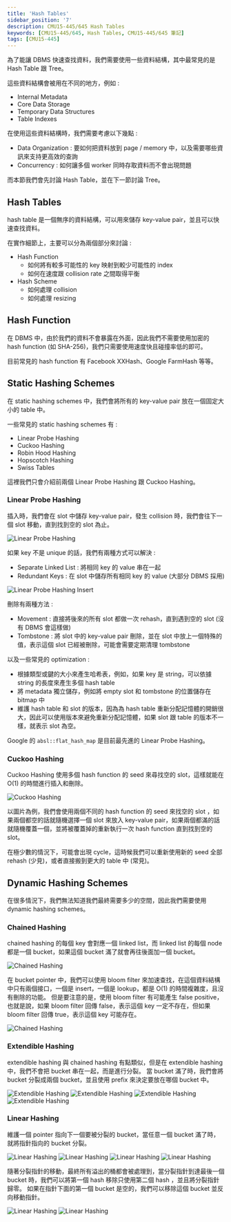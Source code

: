 ```yaml
---
title: 'Hash Tables'
sidebar_position: '7'
description: CMU15-445/645 Hash Tables
keywords: [CMU15-445/645, Hash Tables, CMU15-445/645 筆記]
tags: [CMU15-445]
---
```


<head>
  <title>CMU 15-445 Hash Tables</title>
</head>

為了能讓 DBMS 快速查找資料，我們需要使用一些資料結構，其中最常見的是 Hash Table 跟 Tree。

這些資料結構會被用在不同的地方，例如 :

- Internal Metadata
- Core Data Storage
- Temporary Data Structures
- Table Indexes

在使用這些資料結構時，我們需要考慮以下幾點 :

- Data Organization : 要如何把資料放到 page / memory 中，以及需要哪些資訊來支持更高效的查詢
- Concurrency : 如何讓多個 worker 同時存取資料而不會出現問題

而本節我們會先討論 Hash Table，並在下一節討論 Tree。

## Hash Tables

hash table 是一個無序的資料結構，可以用來儲存 key-value pair，並且可以快速查找資料。

在實作細節上，主要可以分為兩個部分來討論 :

- Hash Function
  - 如何將有較多可能性的 key 映射到較少可能性的 index
  - 如何在速度跟 collision rate 之間取得平衡
- Hash Scheme
  - 如何處理 collision
  - 如何處理 resizing

## Hash Function

在 DBMS 中，由於我們的資料不會暴露在外面，因此我們不需要使用加密的 hash function (如 SHA-256)，我們只需要使用速度快且碰撞率低的即可。

目前常見的 hash function 有 Facebook XXHash、Google FarmHash 等等。

## Static Hashing Schemes

在 static hashing schemes 中，我們會將所有的 key-value pair 放在一個固定大小的 table 中。

一些常見的 static hashing schemes 有 :

- Linear Probe Hashing
- Cuckoo Hashing
- Robin Hood Hashing
- Hopscotch Hashing
- Swiss Tables

這裡我們只會介紹前兩個 Linear Probe Hashing 跟 Cuckoo Hashing。

### Linear Probe Hashing

插入時，我們會在 slot 中儲存 key-value pair，發生 collision 時，我們會往下一個 slot 移動，直到找到空的 slot 為止。

![Linear Probe Hashing](/img/cmu15-445/c07/image.png)

如果 key 不是 unique 的話，我們有兩種方式可以解決 :

- Separate Linked List : 將相同 key 的 value 串在一起
- Redundant Keys : 在 slot 中儲存所有相同 key 的 value (大部分 DBMS 採用)

![Linear Probe Hashing Insert](/img/cmu15-445/c07/image-1.png)

刪除有兩種方法 :

- Movement : 直接將後來的所有 slot 都做一次 rehash，直到遇到空的 slot (沒有 DBMS 會這樣做)
- Tombstone : 將 slot 中的 key-value pair 刪除，並在 slot 中放上一個特殊的值，表示這個 slot 已經被刪除，可能會需要定期清理 tombstone

以及一些常見的 optimization :

- 根據類型或鍵的大小來產生哈希表，例如，如果 key 是 string，可以依據 string 的長度來產生多個 hash table
- 將 metadata 獨立儲存，例如將 empty slot 和 tombstone 的位置儲存在 bitmap 中
- 維護 hash table 和 slot 的版本，因為為 hash table 重新分配記憶體的開銷很大，因此可以使用版本來避免重新分配記憶體，如果 slot 跟 table 的版本不一樣，就表示 slot 為空。

Google 的 `absl::flat_hash_map` 是目前最先進的 Linear Probe Hashing。

### Cuckoo Hashing

Cuckoo Hashing 使用多個 hash function 的 seed 來尋找空的 slot，這樣就能在 O(1) 的時間進行插入和刪除。

![Cuckoo Hashing](/img/cmu15-445/c07/image-2.png)

以圖片為例，我們會使用兩個不同的 hash function 的 seed 來找空的 slot ，如果兩個都空的話就隨機選擇一個 slot 來放入 key-value pair，如果兩個都滿的話就隨機覆蓋一個，並將被覆蓋掉的重新執行一次 hash function 直到找到空的 slot。

在極少數的情況下，可能會出現 cycle，這時候我們可以重新使用新的 seed 全部 rehash (少見)，或者直接搬到更大的 table 中 (常見)。

## Dynamic Hashing Schemes

在很多情況下，我們無法知道我們最終需要多少的空間，因此我們需要使用 dynamic hashing schemes。

### Chained Hashing

chained hashing 的每個 key 會對應一個 linked list，而 linked list 的每個 node 都是一個 bucket，如果這個 bucket 滿了就會再往後面加一個 bucket。

![Chained Hashing](/img/cmu15-445/c07/image-3.png)

在 bucket pointer 中，我們可以使用 bloom filter 來加速查找，在這個資料結構中只有兩個接口，一個是 insert，一個是 lookup，都是 O(1) 的時間複雜度，且沒有刪除的功能。
但是要注意的是，使用 bloom filter 有可能產生 false positive，也就是說，如果 bloom filter 回傳 false，表示這個 key 一定不存在，但如果 bloom filter 回傳 true，表示這個 key 可能存在。

![Chained Hashing](/img/cmu15-445/c07/image-4.png)

### Extendible Hashing

extendible hashing 與 chained hashing 有點類似，但是在 extendible hashing 中，我們不會把 bucket 串在一起，而是進行分裂。
當 bucket 滿了時，我們會將 bucket 分裂成兩個 bucket，並且使用 prefix 來決定要放在哪個 bucket 中。

![Extendible Hashing](/img/cmu15-445/c07/image-5.png)
![Extendible Hashing](/img/cmu15-445/c07/image-6.png)
![Extendible Hashing](/img/cmu15-445/c07/image-7.png)
![Extendible Hashing](/img/cmu15-445/c07/image-8.png)

### Linear Hashing

維護一個 pointer 指向下一個要被分裂的 bucket，當任意一個 bucket 滿了時，就將指針指向的 bucket 分裂。

![Linear Hashing](/img/cmu15-445/c07/image-9.png)
![Linear Hashing](/img/cmu15-445/c07/image-10.png)
![Linear Hashing](/img/cmu15-445/c07/image-11.png)
![Linear Hashing](/img/cmu15-445/c07/image-12.png)

隨著分裂指針的移動，最終所有溢出的桶都會被處理到，當分裂指針到達最後一個 bucket 時，我們可以將第一個 hash 移除只使用第二個 hash ，並且將分裂指針歸零。
如果在指針下面的第一個 bucket 是空的，我們可以移除這個 bucket 並反向移動指針。

![Linear Hashing](/img/cmu15-445/c07/image-13.png)
![Linear Hashing](/img/cmu15-445/c07/image-14.png)
